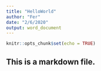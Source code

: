 ```yaml
---
title: "HelloWorld"
author: "Fer"
date: "2/6/2020"
output: word_document
---
```


```r
knitr::opts_chunk$set(echo = TRUE)
```

## This is a markdown file.

